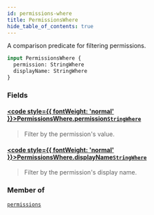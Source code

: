 ```yaml
---
id: permissions-where
title: PermissionsWhere
hide_table_of_contents: true
---
```








A comparison predicate for filtering permissions.

```graphql
input PermissionsWhere {
  permission: StringWhere
  displayName: StringWhere
}
```


### Fields

#### [<code style={{ fontWeight: 'normal' }}>PermissionsWhere.<b>permission</b></code>](#)<Bullet />[`StringWhere`](/docs/v1/directory-api-reference/schema/common/inputs/string-where) <Badge class="secondary" text="input"/> <Badge class="secondary" text="common"/>
> Filter by the permission's value.
> 

#### [<code style={{ fontWeight: 'normal' }}>PermissionsWhere.<b>displayName</b></code>](#)<Bullet />[`StringWhere`](/docs/v1/directory-api-reference/schema/common/inputs/string-where) <Badge class="secondary" text="input"/> <Badge class="secondary" text="common"/>
> Filter by the permission's display name.
> 



### Member of

[`permissions`](/docs/v1/directory-api-reference/schema/permissions/queries/permissions)  <Badge class="secondary" text="query"/>




